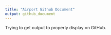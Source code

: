 ---
title: "Airport Github Document"
output: github_document
---

Trying to get output to properly display on GitHub.

